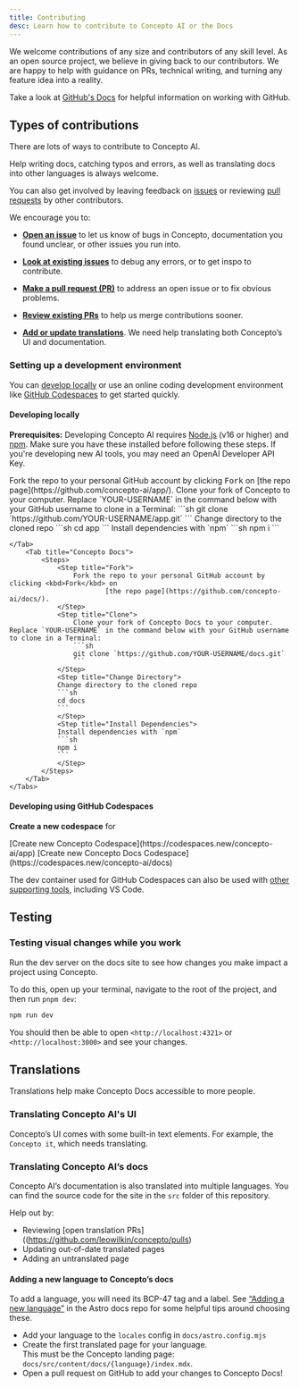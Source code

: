 ```yaml
---
title: Contributing
desc: Learn how to contribute to Concepto AI or the Docs
---
```


We welcome contributions of any size and contributors of any skill level.
As an open source project, we believe in giving back to our contributors.
We are happy to help with guidance on PRs, technical writing, and turning any feature idea into a reality.

<Note>Take a look at [GitHub's Docs](https://docs.github.com/en/get-started/quickstart/hello-world) for helpful information on working with GitHub.</Note>

## Types of contributions

There are lots of ways to contribute to Concepto AI.

Help writing docs, catching typos and errors, as well as translating docs into other languages is always welcome.

You can also get involved by leaving feedback on [issues](https://github.com/concepto-ai/app/issues) or reviewing [pull requests](https://github.com/concepto-ai/app/pulls) by other contributors.

We encourage you to:

- [**Open an issue**](https://github.com/concepto-ai/app/issues/new) to let us know of bugs in Concepto, documentation you found unclear, or other issues you run into.

- [**Look at existing issues**](https://github.com/concepto-ai/app/issues) to debug any errors, or to get inspo to contribute.

- [**Make a pull request (PR)**](https://github.com/concepto-ai/app/pulls/new) to address an open issue or to fix obvious problems.

- [**Review existing PRs**](https://github.com/leowilkin/concepto/pulls) to help us merge contributions sooner.

- [**Add or update translations**](https://concepto-docs.vercel.app/about/contributing/#translations). We need help translating both Concepto’s UI and documentation.

### Setting up a development environment

You can [develop locally](#developing-locally) or use an online coding development environment like [GitHub Codespaces](#developing-using-github-codespaces) to get started quickly.

#### Developing locally

**Prerequisites:** Developing Concepto AI requires [Node.js](https://nodejs.org/en) (v16 or higher) and [npm](https://npmjs.org/). Make sure you have these installed before following these steps. If you're developing new AI tools, you may need an OpenAI Developer API Key.

<Tabs>
    <Tab title="Concepto">
        <Steps>
            <Step title="Fork">
                Fork the repo to your personal GitHub account by clicking <kbd>Fork</kbd> on 
                        [the repo page](https://github.com/concepto-ai/app/).
            </Step>
            <Step title="Clone">
                Clone your fork of Concepto to your computer. Replace `YOUR-USERNAME` in the command below with your GitHub username to clone in a Terminal:
                ```sh
                git clone `https://github.com/YOUR-USERNAME/app.git`
                ```
            </Step>
            <Step title="Change Directory">
            Change directory to the cloned repo
            ```sh
            cd app
            ```
            </Step>
            <Step title="Install Dependencies">
            Install dependencies with `npm`
            ```sh
            npm i
            ```
            </Step>
        </Steps>

    </Tab>
        <Tab title="Concepto Docs">
            <Steps>
                <Step title="Fork">
                    Fork the repo to your personal GitHub account by clicking <kbd>Fork</kbd> on 
                            [the repo page](https://github.com/concepto-ai/docs/).
                </Step>
                <Step title="Clone">
                    Clone your fork of Concepto Docs to your computer. Replace `YOUR-USERNAME` in the command below with your GitHub username to clone in a Terminal:
                    ```sh
                    git clone `https://github.com/YOUR-USERNAME/docs.git`
                    ```
                </Step>
                <Step title="Change Directory">
                Change directory to the cloned repo
                ```sh
                cd docs
                ```
                </Step>
                <Step title="Install Dependencies">
                Install dependencies with `npm`
                ```sh
                npm i
                ```
                </Step>
            </Steps>
        </Tab>
    </Tabs>

#### Developing using GitHub Codespaces

**Create a new codespace** for

<Tabs>
    <Tab title="Concepto">
    [Create new Concepto Codespace](https://codespaces.new/concepto-ai/app)
    </Tab>
    <Tab title="Concepto Docs">
    [Create new Concepto Docs Codespace](https://codespaces.new/concepto-ai/docs)
    </Tab>
</Tabs>

The dev container used for GitHub Codespaces can also be used with [other supporting tools](https://containers.dev/supporting), including VS Code.


## Testing

### Testing visual changes while you work

Run the dev server on the docs site to see how changes you make impact a project using Concepto.

To do this, open up your terminal, navigate to the root of the project, and then run `pnpm dev`:

```sh
npm run dev
```

You should then be able to open `<http://localhost:4321>` or `<http://localhost:3000>` and see your changes.

## Translations

Translations help make Concepto Docs accessible to more people.

### Translating Concepto AI's UI

Concepto’s UI comes with some built-in text elements. For example, the `Concepto it`, which needs translating.

### Translating Concepto AI’s docs

Concepto AI’s documentation is also translated into multiple languages. You can find the source code for the site in the `src` folder of this repository.

Help out by:

- Reviewing [open translation PRs]((https://github.com/leowilkin/concepto/pulls)
- Updating out-of-date translated pages
- Adding an untranslated page

#### Adding a new language to Concepto’s docs

To add a language, you will need its BCP-47 tag and a label. See [“Adding a new language”](https://github.com/withastro/docs/blob/main/contributor-guides/translating-astro-docs.md#adding-a-new-language) in the Astro docs repo for some helpful tips around choosing these.

- Add your language to the `locales` config in `docs/astro.config.mjs`
- Create the first translated page for your language.  
   This must be the Concepto landing page: `docs/src/content/docs/{language}/index.mdx`.
- Open a pull request on GitHub to add your changes to Concepto Docs!